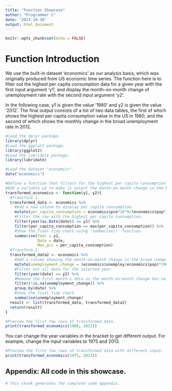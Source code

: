 ```yaml
---
title: "Function Showcase"
author: "Programmer C"
date: "2023-10-30"
output: html_document
---
```


```r
knitr::opts_chunk$set(echo = FALSE)
```

# Function Introduction
We use the built-in dataset 'economics' as our analysis basis, which was originally produced from US economic time series. The function here is to filter out the highest per capita consumption data for a given year with the first input argument 'y1', and display the month-on-month change of unemployment rate with the second input argument 'y2'.

In the following case, y1 is given the value '1980' and y2 is given the value '2012'. The final output consists of a list of two data tables, the first of which shows the highest per capita consumption value in the US in 1980, and the second of which shows the monthly change in the broad unemployment rate in 2012.

```r
#Load the dplyr package.
library(dplyr)
#Load the ggplot2 package.
library(ggplot2)
#Load the lubridate package.
library(lubridate)

#Load the dataset "economics".
data("economics")

#Define a function that filters for the highest per capita consumption value in a given year.
#Add a variable y2 to make it output the month-on-month change in the broad unemployment rate for the selected year.
transformed_economics <- function(y1, y2){
  #Transform 1.
  transformed_data <- economics %>% 
    #Add a new colunm to display per capita consumption.
    mutate(per_capita_consumption = economics$pce*10^9/(economics$pop*1000)) %>%
    #Filter the row with the highest per capita consumption.
    filter(year(as.Date(date)) == y1) %>% 
    filter(per_capita_consumption == max(per_capita_consumption)) %>%
    #Show the final tidy chart using 'summarise()' function. 
    summarise(Year = y1, 
              Date = date, 
              Max_pcc = per_capita_consumption)
  #Transform 2.
  transformed_data2 <- economics %>%
    #Add a column showing the month-on-month change in the broad unemployment rate.
    mutate(unemployment_change = (economics$unemploy/economics$pop)*100 - lag(economics$unemploy/economics$pop)*100) %>%
    #Filter out all data for the selected year. 
    filter(year(date) == y2) %>%
    #Remove the first month's data as the month-on-month change has no comparator in the first month.
    filter(!is.na(unemployment_change)) %>%
    group_by(date) %>%
    #Show the final tidy chart.
    summarise(unemployment_change)
  result <- list(transformed_data, transformed_data2)
  return(result)
}

#Preview the first few rows of transformed data.
print(transformed_economics(1980, 2012))
```

You can change the year variables in the bracket to get different output. For example, change the input variables to 1975 and 2013.

```r

#Preview the first few rows of transformed data with different input.
print(transformed_economics(1975, 2013))

```

## Appendix: All code in this showcase.

```r
# this chunk generates the complete code appendix. 
```
